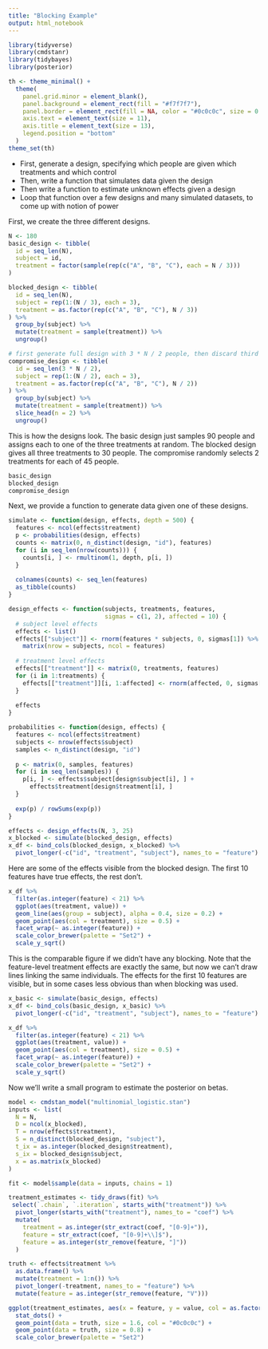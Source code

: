 ```yaml
---
title: "Blocking Example"
output: html_notebook
---
```

```r
library(tidyverse)
library(cmdstanr)
library(tidybayes)
library(posterior)

th <- theme_minimal() + 
  theme(
    panel.grid.minor = element_blank(),
    panel.background = element_rect(fill = "#f7f7f7"),
    panel.border = element_rect(fill = NA, color = "#0c0c0c", size = 0.6),
    axis.text = element_text(size = 11),
    axis.title = element_text(size = 13),
    legend.position = "bottom"
  )
theme_set(th)
```

* First, generate a design, specifying which people are given which treatments
and which control
* Then, write a function that simulates data given the design 
* Then write a function to estimate unknown effects given a design
* Loop that function over a few designs and many simulated datasets, to come up
with notion of power

First, we create the three different designs.

```r
N <- 180
basic_design <- tibble(
  id = seq_len(N),
  subject = id,
  treatment = factor(sample(rep(c("A", "B", "C"), each = N / 3)))
)

blocked_design <- tibble(
  id = seq_len(N),
  subject = rep(1:(N / 3), each = 3),
  treatment = as.factor(rep(c("A", "B", "C"), N / 3))
) %>%
  group_by(subject) %>%
  mutate(treatment = sample(treatment)) %>%
  ungroup()

# first generate full design with 3 * N / 2 people, then discard third of treatments
compromise_design <- tibble(
  id = seq_len(3 * N / 2),
  subject = rep(1:(N / 2), each = 3),
  treatment = as.factor(rep(c("A", "B", "C"), N / 2))
) %>%
  group_by(subject) %>%
  mutate(treatment = sample(treatment)) %>%
  slice_head(n = 2) %>%
  ungroup()
```

This is how the designs look. The basic design just samples 90 people and
assigns each to one of the three treatments at random. The blocked design gives
all three treatments to 30 people. The compromise randomly selects 2 treatments
for each of 45 people.

```r
basic_design
blocked_design
compromise_design
```

Next, we provide a function to generate data given one of these designs.

```r
simulate <- function(design, effects, depth = 500) {
  features <- ncol(effects$treatment)
  p <- probabilities(design, effects)
  counts <- matrix(0, n_distinct(design, "id"), features)
  for (i in seq_len(nrow(counts))) {
    counts[i, ] <- rmultinom(1, depth, p[i, ])
  }
  
  colnames(counts) <- seq_len(features)
  as_tibble(counts)
}

design_effects <- function(subjects, treatments, features, 
                           sigmas = c(1, 2), affected = 10) {
  # subject level effects
  effects <- list()
  effects[["subject"]] <- rnorm(features * subjects, 0, sigmas[1]) %>%
    matrix(nrow = subjects, ncol = features)
  
  # treatment level effects
  effects[["treatment"]] <- matrix(0, treatments, features)
  for (i in 1:treatments) {
    effects[["treatment"]][i, 1:affected] <- rnorm(affected, 0, sigmas[2])
  }
  
  effects
}

probabilities <- function(design, effects) {
  features <- ncol(effects$treatment)
  subjects <- nrow(effects$subject)
  samples <- n_distinct(design, "id")
  
  p <- matrix(0, samples, features)
  for (i in seq_len(samples)) {
    p[i, ] <- effects$subject[design$subject[i], ] +
      effects$treatment[design$treatment[i], ]
  }
  
  exp(p) / rowSums(exp(p))
}

```

```r
effects <- design_effects(N, 3, 25)
x_blocked <- simulate(blocked_design, effects)
x_df <- bind_cols(blocked_design, x_blocked) %>%
  pivot_longer(-c("id", "treatment", "subject"), names_to = "feature")
```

Here are some of the effects visible from the blocked design. The first 10
features have true effects, the rest don't.

```r
x_df %>%
  filter(as.integer(feature) < 21) %>%
  ggplot(aes(treatment, value)) +
  geom_line(aes(group = subject), alpha = 0.4, size = 0.2) +
  geom_point(aes(col = treatment), size = 0.5) +
  facet_wrap(~ as.integer(feature)) +
  scale_color_brewer(palette = "Set2") +
  scale_y_sqrt()
```

This is the comparable figure if we didn't have any blocking. Note that the
feature-level treatment effects are exactly the same, but now we can't draw
lines linking the same individuals. The effects for the first 10 features are
visible, but in some cases less obvious than when blocking was used.

```r
x_basic <- simulate(basic_design, effects)
x_df <- bind_cols(basic_design, x_basic) %>%
  pivot_longer(-c("id", "treatment", "subject"), names_to = "feature")
```

```r
x_df %>%
  filter(as.integer(feature) < 21) %>%
  ggplot(aes(treatment, value)) +
  geom_point(aes(col = treatment), size = 0.5) +
  facet_wrap(~ as.integer(feature)) +
  scale_color_brewer(palette = "Set2") +
  scale_y_sqrt()
```

Now we'll write a small program to estimate the posterior on betas.

```r
model <- cmdstan_model("multinomial_logistic.stan")
inputs <- list(
  N = N,
  D = ncol(x_blocked),
  T = nrow(effects$treatment),
  S = n_distinct(blocked_design, "subject"),
  t_ix = as.integer(blocked_design$treatment),
  s_ix = blocked_design$subject,
  x = as.matrix(x_blocked)
)

fit <- model$sample(data = inputs, chains = 1)
```

```r
treatment_estimates <- tidy_draws(fit) %>%
 select(`.chain`, `.iteration`, starts_with("treatment")) %>%
  pivot_longer(starts_with("treatment"), names_to = "coef") %>%
  mutate(
    treatment = as.integer(str_extract(coef, "[0-9]+")),
    feature = str_extract(coef, "[0-9]+\\]$"),
    feature = as.integer(str_remove(feature, "]"))
  )
```

```r
truth <- effects$treatment %>%
  as.data.frame() %>%
  mutate(treatment = 1:n()) %>%
  pivot_longer(-treatment, names_to = "feature") %>%
  mutate(feature = as.integer(str_remove(feature, "V")))

ggplot(treatment_estimates, aes(x = feature, y = value, col = as.factor(treatment))) +
  stat_dots() +
  geom_point(data = truth, size = 1.6, col = "#0c0c0c") +
  geom_point(data = truth, size = 0.8) +
  scale_color_brewer(palette = "Set2")
```

